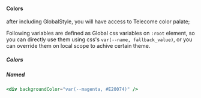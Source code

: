 
<Meta title="Getting Started/Design colors" />

#### Colors

after including GlobalStyle, you will have access to Telecome color palate;

Following variables are defined as Global css variables on `:root` element, so you can directly use them using css's `var(--name, fallback_value)`, or you can override them on local scope to achive certain theme.

##### Colors

<Colors from={8} />

##### Named

<Colors to={8} />

```jsx
<div backgroundColor="var(--magenta, #E20074)" />
```
